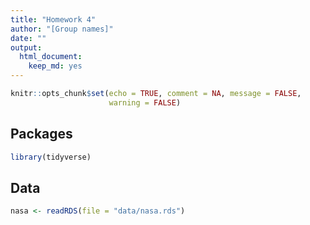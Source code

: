 ```yaml
---
title: "Homework 4"
author: "[Group names]"
date: ""
output: 
  html_document:
    keep_md: yes
---
```


```r
knitr::opts_chunk$set(echo = TRUE, comment = NA, message = FALSE,
                      warning = FALSE)
```

## Packages

```r
library(tidyverse)
```

## Data

```r
nasa <- readRDS(file = "data/nasa.rds")
```

